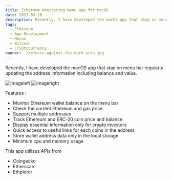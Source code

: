 ```yaml
---
title: Ethereum monitoring menu app for macOS
date: 2021-03-28
description: Recently, I have developed the macOS app that stay on menu bar regularly updating the address information including balance and value.
tags:
  - Ethereum
  - App Development
  - Macos
  - Bitcoin
  - Cryptocurrency
banner: ./defence-against-the-dark-arts.jpg
---
```


Recently, I have developed the macOS app that stay on menu bar regularly updating the address information including balance and value.

![imageleft](./screenshot1.png)
![imageright](./screenshot2.png)

Features :
* Monitor Ethereum wallet balance on the menu bar
* Check the current Ethereum and gas price
* Support multiple addresses
* Track Ethereum and ERC-20 coin price and balance
* Display essential information only for crypto investors
* Quick access to useful links for each coins in the address
* Store wallet address data only in the local storage
* Minimum cpu and memory usage

This app utilizes APIs from
* Coingecko
* Etherscan
* Ethplorer